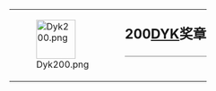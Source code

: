 <noinclude>{{substituted}}</noinclude>
{| style="border: 5px solid {{{border|#1564A7}}}; padding: .25em; background-color: {{{color|#D8D8D8}}}; color:#1564A7"
|rowspan="2" valign="middle" | [[Image:Dyk200.png|70px]]
|rowspan="2" |
|style="font-size: x-large; padding: 0; vertical-align: middle; height: 1.1em;" | '''200[[Wikipedia:DYK|DYK]]奖章'''
|-
|style="vertical-align: middle; border-top: 1px solid gray;" | {{{1}}}
|}<noinclude>

{{Documentation}}
</noinclude>